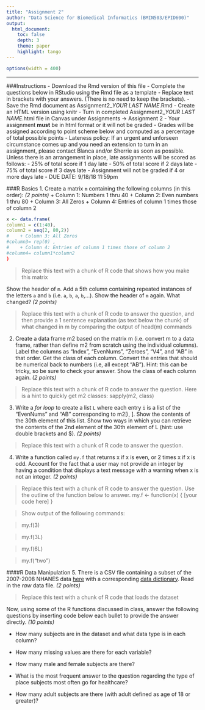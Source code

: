 ---
title: "Assignment 2"
author: "Data Science for Biomedical Informatics (BMIN503/EPID600)"
output: 
  html_document:
    toc: false 
    depth: 3 
    theme: paper 
    highlight: tango
---
    
```{r set-options, echo=FALSE, cache=FALSE}
options(width = 400)
```    

***

###Instructions
- Download the Rmd version of this file
- Complete the questions below in RStudio using the Rmd file as a template 
- Replace text in brackets with your answers. (There is no need to keep the brackets).
- Save the Rmd document as Assignment2_*YOUR LAST NAME*.Rmd
- Create an HTML version using knitr
- Turn in completed Assignment2_*YOUR LAST NAME*.html file in Canvas under Assignments -> Assignment 2
- Your assignment **must** be in html format or it will not be graded
- Grades will be assigned according to point scheme below and computed as a percentage of total possible points
- Lateness policy: If an urgent and unforseen circumstance comes up and you need an extension to turn in an assignment, please contact Blanca and/or Sherrie as soon as possible. Unless there is an arrangement in place, late assignments will be scored as follows: 
    - 25% of total score if 1 day late
    - 50% of total score if 2 days late
    - 75%  of total score if 3 days late
    - Assignment will not be graded if 4 or more days late
- DUE DATE: 9/18/18 11:59pm

###R Basics
1. Create a matrix `m` containing the following columns (in this order): *(2 points)* 
    + Column 1: Numbers 1 thru 40
    + Column 2: Even numbers 1 thru 80
    + Column 3: All Zeros
    + Column 4: Entries of column 1 times those of column 2
    
```{r, eval=TRUE}
x <- data.frame(
column1 = c(1:40),
column2 = seq(2, 80,2))
#    + Column 3: All Zeros
#column3= rep(0) ,
#    + Column 4: Entries of column 1 times those of column 2
#column4= column1*column2
)
```

> Replace this text with a chunk of R code that shows how you make this matrix

  Show the header of `m`. Add a 5th column containing repeated instances of the letters `a` and `b` (i.e. `a`, `b`, `a`, `b`,...). Show the header of `m` again. What changed? *(2 points)*
    
> Replace this text with a chunk of R code to answer the question, and then provide a 1 sentence explanation (as text below the chunk) of what changed in m by comparing the output of head(m) commands

2. Create a data frame m2 based on the matrix m (i.e. convert m to a data frame, rather than define m2 from scratch using the individual columns). Label the columns as "Index", "EvenNums", "Zeroes", "V4", and "AB" in that order. Get the class of each column. Convert the entries that should be numerical back to numbers (i.e, all except "AB"). Hint: this can be tricky, so be sure to check your answer. Show the class of each column again. *(2 points)*

> Replace this text with a chunk of R code to answer the question. Here is a hint to quickly get m2 classes: sapply(m2, class)

3. Write a _for loop_ to create a list `L` where each entry `i` is a list of the "EvenNums" and "AB" corresponding to m2[i, ]. Show the contents of the 30th element of this list. Show two ways in which you can retrieve the contents of the 2nd element of the 30th element of L (hint: use double brackets and $). *(2 points)*

> Replace this text with a chunk of R code to answer the question.

4. Write a function called `my.f` that returns x if x is even, or 2 times x if x is odd. Account for the fact that a user may not provide an integer by having a condition that displays a text message with a warning when x is not an integer. *(2 points)*

> Replace this text with a chunk of R code to answer the question. Use the outline of the function below to answer.
  my.f <- function(x) {
            [your code here]
  }
  
> Show output of the following commands:

> my.f(3)

> my.f(3L)
 
> my.f(6L)

> my.f("two")



####R Data Manipulation
5. There is a CSV file containing a subset of the 2007-2008 NHANES data [here](https://raw.githubusercontent.com/HimesGroup/BMIN503/master/DataFiles/NHANES_2007to2008.csv) with a corresponding [data dictionary](https://github.com/HimesGroup/BMIN503/blob/master/DataFiles/NHANES_2007to2008_DataDictionary.md). Read in the *raw* data file. *(2 points)*

> Replace this text with a chunk of R code that loads the dataset
  
Now, using some of the R functions discussed in class, answer the following questions by inserting code below each bullet to provide the answer directly. *(10 points)*

* How many subjects are in the dataset and what data type is in each column?

* How many missing values are there for each variable?

* How many male and female subjects are there?

* What is the most frequent answer to the question regarding the type of place subjects most often go for healthcare?

* How many adult subjects are there (with adult defined as age of 18 or greater)?

